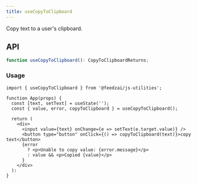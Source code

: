 ```yaml
---
title: useCopyToClipboard
---
```

Copy text to a user's clipboard.

## API

```typescript
function useCopyToClipboard(): CopyToClipboardReturns;
```

### Usage

```tsx
import { useCopyToClipboard } from '@feedzai/js-utilities';

function App(props) {
  const [text, setText] = useState('');
  const { value, error, copyToClipboard } = useCopyToClipboard();

  return (
    <div>
      <input value={text} onChange={e => setText(e.target.value)} />
      <button type="button" onClick={() => copyToClipboard(text)}>copy text</button>
      {error
        ? <p>Unable to copy value: {error.message}</p>
        : value && <p>Copied {value}</p>
      }
    </div>
  ):
}
```
